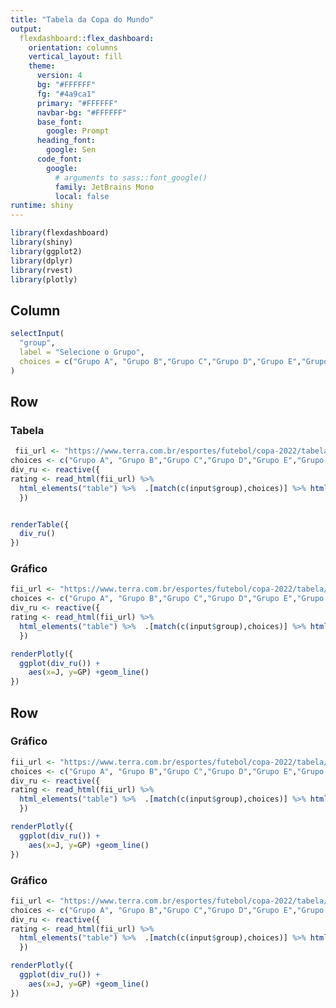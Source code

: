 ```yaml
---
title: "Tabela da Copa do Mundo"
output: 
  flexdashboard::flex_dashboard:
    orientation: columns
    vertical_layout: fill
    theme:
      version: 4
      bg: "#FFFFFF"
      fg: "#4a9ca1" 
      primary: "#FFFFFF"
      navbar-bg: "#FFFFFF"
      base_font: 
        google: Prompt
      heading_font:
        google: Sen
      code_font:
        google: 
          # arguments to sass::font_google() 
          family: JetBrains Mono
          local: false
runtime: shiny
---
```

```r
library(flexdashboard)
library(shiny)
library(ggplot2)
library(dplyr)
library(rvest)
library(plotly)
```

<style>
.noBorder {
  border:none!important;
}
</style>

Column {.sidebar .noBorder} 
-----------------------------------------------------------------------
```r
selectInput(
  "group",
  label = "Selecione o Grupo",
  choices = c("Grupo A", "Grupo B","Grupo C","Grupo D","Grupo E","Grupo F","Grupo G", "Grupo H")
)
```
Row {data-width=500}
-----------------------------------------------------------------------

### Tabela {class="noBorder"}

```r
 fii_url <- "https://www.terra.com.br/esportes/futebol/copa-2022/tabela/"
choices <- c("Grupo A", "Grupo B","Grupo C","Grupo D","Grupo E","Grupo F","Grupo G", "Grupo H")
div_ru <- reactive({
rating <- read_html(fii_url) %>% 
  html_elements("table") %>%  .[match(c(input$group),choices)] %>% html_table() %>%  as.data.frame()%>% select(Times.2, P, J,V,E,D,GP,GC,SG,X.)  %>%  `colnames<-`(c("TIMES", "P","J","V","E","D","GP","GC","SG","%")) 
  }) 


renderTable({
  div_ru()
})
```
### Gráfico {class="noBorder"}

```r
fii_url <- "https://www.terra.com.br/esportes/futebol/copa-2022/tabela/"
choices <- c("Grupo A", "Grupo B","Grupo C","Grupo D","Grupo E","Grupo F","Grupo G", "Grupo H")
div_ru <- reactive({
rating <- read_html(fii_url) %>% 
  html_elements("table") %>%  .[match(c(input$group),choices)] %>% html_table() %>%  as.data.frame()%>% select(Times.2, P, J,V,E,D,GP,GC,SG,X.)  %>%  `colnames<-`(c("TIMES", "P","J","V","E","D","GP","GC","SG","%")) 
  }) 

renderPlotly({
  ggplot(div_ru()) + 
    aes(x=J, y=GP) +geom_line()
})

```
Row {data-width=500}
-----------------------------------------------------------------------

### Gráfico {class="noBorder"}

```r
fii_url <- "https://www.terra.com.br/esportes/futebol/copa-2022/tabela/"
choices <- c("Grupo A", "Grupo B","Grupo C","Grupo D","Grupo E","Grupo F","Grupo G", "Grupo H")
div_ru <- reactive({
rating <- read_html(fii_url) %>% 
  html_elements("table") %>%  .[match(c(input$group),choices)] %>% html_table() %>%  as.data.frame()%>% select(Times.2, P, J,V,E,D,GP,GC,SG,X.)  %>%  `colnames<-`(c("TIMES", "P","J","V","E","D","GP","GC","SG","%")) 
  }) 

renderPlotly({
  ggplot(div_ru()) + 
    aes(x=J, y=GP) +geom_line()
})
```
### Gráfico {class="noBorder"}

```r
fii_url <- "https://www.terra.com.br/esportes/futebol/copa-2022/tabela/"
choices <- c("Grupo A", "Grupo B","Grupo C","Grupo D","Grupo E","Grupo F","Grupo G", "Grupo H")
div_ru <- reactive({
rating <- read_html(fii_url) %>% 
  html_elements("table") %>%  .[match(c(input$group),choices)] %>% html_table() %>%  as.data.frame()%>% select(Times.2, P, J,V,E,D,GP,GC,SG,X.)  %>%  `colnames<-`(c("TIMES", "P","J","V","E","D","GP","GC","SG","%")) 
  }) 

renderPlotly({
  ggplot(div_ru()) + 
    aes(x=J, y=GP) +geom_line()
})

```